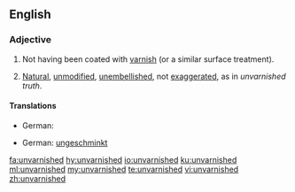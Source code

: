 ==English==

===Adjective===
{{en-adj|-}}

# Not having been coated with [[varnish]] (or a similar surface treatment).
# {{label|en|figuratively|by extension}} [[natural|Natural]], [[unmodified]], [[unembellished]], not [[exaggerated]], as in ''unvarnished truth''.

====Translations====
{{trans-top|not having been coated with varnish}}
* German: {{t|de|unbehandelt}}
{{trans-mid}}
{{trans-bottom}}

{{trans-top|natural, unmodified, unembellished, not exaggerated}}
* German: [[ungeschminkt]] {{qualifier|truth}}
{{trans-mid}}
{{trans-bottom}}

[[fa:unvarnished]]
[[hy:unvarnished]]
[[io:unvarnished]]
[[ku:unvarnished]]
[[ml:unvarnished]]
[[my:unvarnished]]
[[te:unvarnished]]
[[vi:unvarnished]]
[[zh:unvarnished]]